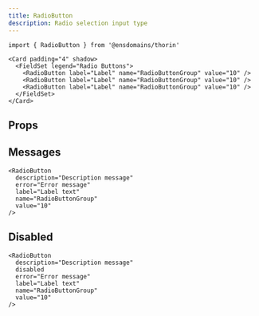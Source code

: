 ```yaml
---
title: RadioButton
description: Radio selection input type
---
```


```tsx
import { RadioButton } from '@ensdomains/thorin'
```

```tsx live=true
<Card padding="4" shadow>
  <FieldSet legend="Radio Buttons">
    <RadioButton label="Label" name="RadioButtonGroup" value="10" />
    <RadioButton label="Label" name="RadioButtonGroup" value="10" />
    <RadioButton label="Label" name="RadioButtonGroup" value="10" />
  </FieldSet>
</Card>
```

## Props

<PropsTable sourceLink={sourceLink} types={types} />

## Messages

```tsx live=true
<RadioButton
  description="Description message"
  error="Error message"
  label="Label text"
  name="RadioButtonGroup"
  value="10"
/>
```

## Disabled

```tsx live=true
<RadioButton
  description="Description message"
  disabled
  error="Error message"
  label="Label text"
  name="RadioButtonGroup"
  value="10"
/>
```
